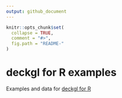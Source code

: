```yaml
---
output: github_document
---
```


<!-- README.md is generated from README.Rmd. Please edit that file -->

```r
knitr::opts_chunk$set(
  collapse = TRUE,
  comment = "#>",
  fig.path = "README-"
)
```

# deckgl for R examples

Examples and data for [deckgl for R](https://github.com/crazycapivara/deckgl)
